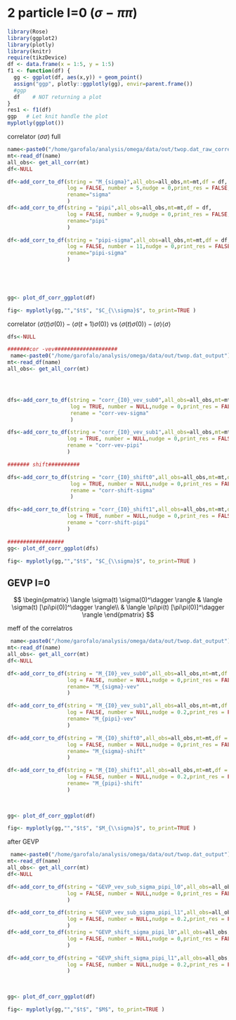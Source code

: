 # 2 particle I=0 ($\sigma-\pi\pi$) 

```r
library(Rose)
library(ggplot2)
library(plotly)
library(knitr)
require(tikzDevice)
df <- data.frame(x = 1:5, y = 1:5)
f1 <- function(df) {
  gg <- ggplot(df, aes(x,y)) + geom_point()
  assign("ggp", plotly::ggplotly(gg), envir=parent.frame())
  #ggp
  df    # NOT returning a plot
}
res1 <- f1(df)
ggp   # Let knit handle the plot
myplotly(ggplot())
```



correlator  $\langle\sigma \sigma\rangle$ full

```r
name<-paste0("/home/garofalo/analysis/omega/data/out/twop.dat_raw_correlators")  
mt<-read_df(name)
all_obs<- get_all_corr(mt)
df<-NULL

df<-add_corr_to_df(string = "M_{sigma}",all_obs=all_obs,mt=mt,df = df,
                   log = FALSE, number = 5,nudge = 0,print_res = FALSE,
                   rename="sigma"
                   )
df<-add_corr_to_df(string = "pipi",all_obs=all_obs,mt=mt,df = df,
                   log = FALSE, number = 9,nudge = 0,print_res = FALSE,
                   rename="pipi"
                   )

df<-add_corr_to_df(string = "pipi-sigma",all_obs=all_obs,mt=mt,df = df,
                   log = FALSE, number = 11,nudge = 0,print_res = FALSE,
                   rename="pipi-sigma"
                   )



  
  
gg<- plot_df_corr_ggplot(df)

fig<- myplotly(gg,"","$t$", "$C_{\\sigma}$", to_print=TRUE )
```



correlator  $\langle\sigma(t) \sigma(0)\rangle-\langle\sigma(t+1) \sigma(0)\rangle$ 
vs  $\langle\sigma(t) \sigma(0)\rangle-\langle\sigma\rangle\langle \sigma\rangle$ 

```r

dfs<-NULL

#######cor -vev####################
 name<-paste0("/home/garofalo/analysis/omega/data/out/twop.dat_output")  
mt<-read_df(name)
all_obs<- get_all_corr(mt)




dfs<-add_corr_to_df(string = "corr_{I0}_vev_sub0",all_obs=all_obs,mt=mt,df = dfs,
                    log = TRUE, number = NULL,nudge = 0,print_res = FALSE,
                    rename = "corr-vev-sigma"
                    )

dfs<-add_corr_to_df(string = "corr_{I0}_vev_sub1",all_obs=all_obs,mt=mt,df = dfs,
                   log = TRUE, number = NULL,nudge = 0,print_res = FALSE,
                   rename = "corr-vev-pipi"
                   )

####### shift##########

dfs<-add_corr_to_df(string = "corr_{I0}_shift0",all_obs=all_obs,mt=mt,df = dfs,
                    log = TRUE, number = NULL,nudge = 0,print_res = FALSE,
                    rename = "corr-shift-sigma"
                    )

dfs<-add_corr_to_df(string = "corr_{I0}_shift1",all_obs=all_obs,mt=mt,df = dfs,
                   log = TRUE, number = NULL,nudge = 0,print_res = FALSE,
                   rename = "corr-shift-pipi"
                   )

##################  
gg<- plot_df_corr_ggplot(dfs)

fig<- myplotly(gg,"","$t$", "$C_{\\sigma}$", to_print=TRUE )

```





## GEVP I=0

$$
\begin{pmatrix}
\langle \sigma(t) \sigma(0)^\dagger \rangle  & \langle \sigma(t) [\pi\pi(0)]^\dagger \rangle\\
&  \langle \pi\pi(t) [\pi\pi(0)]^\dagger \rangle
\end{pmatrix}
$$

meff of the correlatros 

```r
 name<-paste0("/home/garofalo/analysis/omega/data/out/twop.dat_output")  
mt<-read_df(name)
all_obs<- get_all_corr(mt)
df<-NULL

df<-add_corr_to_df(string = "M_{I0}_vev_sub0",all_obs=all_obs,mt=mt,df = df,
                   log = FALSE, number = NULL,nudge = 0,print_res = FALSE,
                   rename= "M_{sigma}-vev"
                   )

df<-add_corr_to_df(string = "M_{I0}_vev_sub1",all_obs=all_obs,mt=mt,df = df,
                   log = FALSE, number = NULL,nudge = 0.2,print_res = FALSE,
                   rename= "M_{pipi}-vev"
                   )

df<-add_corr_to_df(string = "M_{I0}_shift0",all_obs=all_obs,mt=mt,df = df,
                   log = FALSE, number = NULL,nudge = 0,print_res = FALSE,
                   rename= "M_{sigma}-shift"
                   )

df<-add_corr_to_df(string = "M_{I0}_shift1",all_obs=all_obs,mt=mt,df = df,
                   log = FALSE, number = NULL,nudge = 0.2,print_res = FALSE,
                   rename= "M_{pipi}-shift"
                   )

  
  
gg<- plot_df_corr_ggplot(df)

fig<- myplotly(gg,"","$t$", "$M_{\\sigma}$", to_print=TRUE )
```

after GEVP

```r
 name<-paste0("/home/garofalo/analysis/omega/data/out/twop.dat_output")  
mt<-read_df(name)
all_obs<- get_all_corr(mt)
df<-NULL

df<-add_corr_to_df(string = "GEVP_vev_sub_sigma_pipi_l0",all_obs=all_obs,mt=mt,df = df,
                   log = FALSE, number = NULL,nudge = 0,print_res = FALSE
                   )

df<-add_corr_to_df(string = "GEVP_vev_sub_sigma_pipi_l1",all_obs=all_obs,mt=mt,df = df,
                   log = FALSE, number = NULL,nudge = 0.2,print_res = FALSE
                   )
df<-add_corr_to_df(string = "GEVP_shift_sigma_pipi_l0",all_obs=all_obs,mt=mt,df = df,
                   log = FALSE, number = NULL,nudge = 0,print_res = FALSE
                   )

df<-add_corr_to_df(string = "GEVP_shift_sigma_pipi_l1",all_obs=all_obs,mt=mt,df = df,
                   log = FALSE, number = NULL,nudge = 0.2,print_res = FALSE
                   )
  

  
gg<- plot_df_corr_ggplot(df)

fig<- myplotly(gg,"","$t$", "$M$", to_print=TRUE )
```